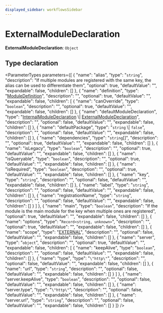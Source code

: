 ```yaml
---
displayed_sidebar: workflowsSidebar
---
```



# ExternalModuleDeclaration

 **ExternalModuleDeclaration**: `Object`

## Type declaration

<ParameterTypes parameters={[
  {
    "name": "alias",
    "type": "`string`",
    "description": "If multiple modules are registered with the same key, the alias can be used to differentiate them",
    "optional": true,
    "defaultValue": "",
    "expandable": false,
    "children": []
  },
  {
    "name": "definition",
    "type": "[ModuleDefinition](ModuleDefinition.mdx)",
    "description": "",
    "optional": true,
    "defaultValue": "",
    "expandable": false,
    "children": [
      {
        "name": "canOverride",
        "type": "`boolean`",
        "description": "",
        "optional": true,
        "defaultValue": "",
        "expandable": false,
        "children": []
      },
      {
        "name": "defaultModuleDeclaration",
        "type": "[InternalModuleDeclaration](InternalModuleDeclaration.mdx) \\| [ExternalModuleDeclaration](ExternalModuleDeclaration.mdx)",
        "description": "",
        "optional": false,
        "defaultValue": "",
        "expandable": false,
        "children": []
      },
      {
        "name": "defaultPackage",
        "type": "`string` \\| `false`",
        "description": "",
        "optional": false,
        "defaultValue": "",
        "expandable": false,
        "children": []
      },
      {
        "name": "dependencies",
        "type": "`string`[]",
        "description": "",
        "optional": true,
        "defaultValue": "",
        "expandable": false,
        "children": []
      },
      {
        "name": "isLegacy",
        "type": "`boolean`",
        "description": "",
        "optional": true,
        "defaultValue": "",
        "expandable": false,
        "children": []
      },
      {
        "name": "isQueryable",
        "type": "`boolean`",
        "description": "",
        "optional": true,
        "defaultValue": "",
        "expandable": false,
        "children": []
      },
      {
        "name": "isRequired",
        "type": "`boolean`",
        "description": "",
        "optional": true,
        "defaultValue": "",
        "expandable": false,
        "children": []
      },
      {
        "name": "key",
        "type": "`string`",
        "description": "",
        "optional": false,
        "defaultValue": "",
        "expandable": false,
        "children": []
      },
      {
        "name": "label",
        "type": "`string`",
        "description": "",
        "optional": false,
        "defaultValue": "",
        "expandable": false,
        "children": []
      },
      {
        "name": "registrationName",
        "type": "`string`",
        "description": "",
        "optional": false,
        "defaultValue": "",
        "expandable": false,
        "children": []
      }
    ]
  },
  {
    "name": "main",
    "type": "`boolean`",
    "description": "If the module is the main module for the key when multiple ones are registered",
    "optional": true,
    "defaultValue": "",
    "expandable": false,
    "children": []
  },
  {
    "name": "options",
    "type": "`Record<string, unknown>`",
    "description": "",
    "optional": true,
    "defaultValue": "",
    "expandable": false,
    "children": []
  },
  {
    "name": "scope",
    "type": "[EXTERNAL](../index.mdx#external)",
    "description": "",
    "optional": false,
    "defaultValue": "",
    "expandable": false,
    "children": []
  },
  {
    "name": "server",
    "type": "`object`",
    "description": "",
    "optional": true,
    "defaultValue": "",
    "expandable": false,
    "children": [
      {
        "name": "keepAlive",
        "type": "`boolean`",
        "description": "",
        "optional": false,
        "defaultValue": "",
        "expandable": false,
        "children": []
      },
      {
        "name": "type",
        "type": "`\"http\"`",
        "description": "",
        "optional": false,
        "defaultValue": "",
        "expandable": false,
        "children": []
      },
      {
        "name": "url",
        "type": "`string`",
        "description": "",
        "optional": false,
        "defaultValue": "",
        "expandable": false,
        "children": []
      }
    ]
  },
  {
    "name": "server.keepAlive",
    "type": "`boolean`",
    "description": "",
    "optional": false,
    "defaultValue": "",
    "expandable": false,
    "children": []
  },
  {
    "name": "server.type",
    "type": "`\"http\"`",
    "description": "",
    "optional": false,
    "defaultValue": "",
    "expandable": false,
    "children": []
  },
  {
    "name": "server.url",
    "type": "`string`",
    "description": "",
    "optional": false,
    "defaultValue": "",
    "expandable": false,
    "children": []
  }
]} />
